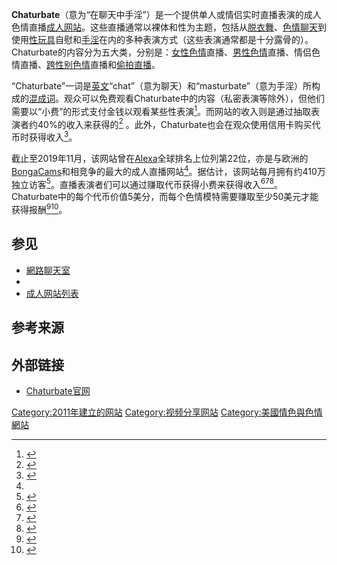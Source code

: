 {{short description|Live streaming website}}
{{Infobox website|name=Chaturbate|divisions=|intl=|footnotes=|current_status=活跃|launch_date={{start date and age|2011|2|26}}<ref>{{cite web|url=http://whois.domaintools.com/chaturbate.com|title=Chaturbate.com WHOIS, DNS, & Domain Info - DomainTools|work=[[WHOIS|WHOIS]]|date=2016|accessdate=2016-02-21|archive-date=2018-11-22|archive-url=https://web.archive.org/web/20181122152807/http://whois.domaintools.com/chaturbate.com|dead-url=yes}}</ref>|registration=可选|advertising=是|language=[[多语制|多语制]] （15种）|website_type=[[成人网站|成人网站]]、[[网络直播|网络直播]]|alexa={{Increase}} 48（{{as of|2020|09|19|alt=2020年9月}}）<ref name="alexa">{{cite web|url=http://www.alexa.com/siteinfo/chaturbate.com|title=chaturbate.com Competitive Analysis, Marketing Mix and Traffic|work=[[Alexa_Internet|Alexa Internet]]|accessdate=2020-06-14|archive-date=2020-05-24|archive-url=https://web.archive.org/web/20200524144513/https://www.alexa.com/siteinfo/chaturbate.com|dead-url=no}}</ref>|caption=|screenshot=|subsidiaries=|parent=|logo=Chaturbate logo.svg|owner=|net_income=|operating_income=|revenue=|services=|products=|industry=成人直播|area_served=全球（但屏蔽该网站的国家及地区除外）|location=美国[[加利福尼亚州|加利福尼亚州]]|foundation=|type=|company_type=|logo_caption=Chaturbate logo|url={{Official URL}}}}
'''Chaturbate'''（意为“在聊天中手淫”）是一个提供单人或情侣实时直播表演的成人色情直播[[网站|成人网站]]。这些直播通常以裸体和性为主题，包括从[[脱衣舞|脱衣舞]]、[[色情聊天|色情聊天]]到使用[[性玩具|性玩具]]自慰和[[手淫|手淫]]在内的多种表演方式（这些表演通常都是十分露骨的）。Chaturbate的内容分为五大类，分别是：[[女性色情|女性色情]]直播、[[男性色情|男性色情]]直播、情侣色情直播、[[跨性别色情|跨性别色情]]直播和[[偷拍|偷拍直播]]。

“Chaturbate”一词是[[英文|英文]]“chat”（意为聊天）和“masturbate”（意为手淫）所构成的[[混成詞|混成词]]。观众可以免费观看Chaturbate中的内容（私密表演等除外），但他们需要以“小费”的形式支付金钱以观看某些性表演<ref>{{cite web|title='We walked away with more than just £5': Couple who had sex for 400 strangers on webcam say it helped them fall more in love|url=https://www.independent.co.uk/life-style/love-sex/webcam-camming-couple-sex-strangers-chaturbate-a7424416.html|accessdate=2016-12-26|author=Rachel Hosie|date=2016-11-18|publisher=The Independent|archive-date=2016-11-27|archive-url=https://web.archive.org/web/20161127021858/http://www.independent.co.uk/life-style/love-sex/webcam-camming-couple-sex-strangers-chaturbate-a7424416.html|dead-url=no}}</ref>。而网站的收入则是通过抽取表演者约40%的收入来获得的<ref>{{cite web|title=Pornstar entrepreneurs find new homes on messaging apps - Mar. 20, 2015|url=http://money.cnn.com/2015/03/20/technology/snapchat-pornstar-apps/|accessdate=2016-12-26|date=2015-03-20|last=King|first=Hope|publisher=Money.cnn.com|archive-date=2016-11-27|archive-url=https://web.archive.org/web/20161127022215/http://money.cnn.com/2015/03/20/technology/snapchat-pornstar-apps/|dead-url=no}}</ref> 。此外，Chaturbate也会在观众使用信用卡购买代币时获得收入<ref>{{cite web|title=Chaturbate - Free Adult Live Webcams!|url=https://chaturbate.com/tipping/purchase_tokens/}}</ref>。

截止至2019年11月，该网站曾在[[Alexa_Internet|Alexa]]全球排名上位列第22位，亦是与欧洲的[[BongaCams|BongaCams]]和{{tsl|en|LiveJasmin||LiveJasmin}}相竞争的最大的成人直播网站<ref name="alexa" />。据估计，该网站每月拥有约410万独立访客<ref>{{cite web|title=Camming Gives Internet Porn Fans a Personal Touch|url=http://www.newsweek.com/camming-internet-porn-personal-touch-416577|accessdate=2016-12-26|date=2016-01-16|last=Rabouin|first=Dion|publisher=Newsweek.com|archive-date=2016-11-27|archive-url=https://web.archive.org/web/20161127034837/http://www.newsweek.com/camming-internet-porn-personal-touch-416577|dead-url=no}}</ref>。直播表演者们可以通过赚取代币获得小费来获得收入<ref name="porn">{{Cite book|url=https://books.google.com/books?id=MGw5BgAAQBAJ|title=The Dark Net: Inside the Digital Underworld|author=Jamie Bartlett|website=Books.google.com|date=2015-06-02|accessdate=2016-05-11|isbn=9781612194905|archive-date=2016-05-03|archive-url=https://web.archive.org/web/20160503150424/https://books.google.com/books?id=MGw5BgAAQBAJ|dead-url=no}}</ref><ref name="medium">{{cite web|title=Are you 'internet-sexual'|url=https://medium.com/matter/are-you-internet-sexual-1f855e113df|accessdate=2016-05-11|date=2015-01-20|last=Witt|first=Emily|work=[[Medium|Medium]]|archive-date=2016-05-12|archive-url=https://web.archive.org/web/20160512102245/https://medium.com/matter/are-you-internet-sexual-1f855e113df|dead-url=no}}</ref><ref name="kernel">{{cite web|title=Chaturbate is one of the friendliest places on the web|url=http://kernelmag.dailydot.com/features/report/7007/chaturbate-is-one-of-the-friendliest-places-on-the-web/|accessdate=2016-05-11|date=2013-11-21|last=Wright|first=Mic|work=The Kernel/[[The_Daily_Dot|The Daily Dot]]|archive-date=2016-03-05|archive-url=https://web.archive.org/web/20160305044445/http://kernelmag.dailydot.com/features/report/7007/chaturbate-is-one-of-the-friendliest-places-on-the-web/|dead-url=yes}}</ref>。Chaturbate中的每个代币价值5美分，而每个色情模特需要赚取至少50美元才能获得报酬<ref>{{cite web|title=Chaturbate Token Value|url=https://www.ihavesolved.com/a/chaturbate-token-value.php|accessdate=2019-01-20|archive-date=2019-01-20|archive-url=https://web.archive.org/web/20190120144219/https://www.ihavesolved.com/a/chaturbate-token-value.php|dead-url=yes}}</ref><ref>{{cite web|title=What is the minimum I need to earn?|url=https://support.chaturbate.com/customer/en/portal/articles/1066048-what-is-the-minimum-i-need-to-earn-|accessdate=2019-01-20}}{{Dead link}}</ref>。

==参见==
* [[網路聊天室|網路聊天室]]
* {{tsl|en|List of chat websites||聊天网站列表}}
* [[成人网站列表|成人网站列表]]

==参考来源==
{{Reflist}}

==外部链接==
* [https://chaturbate.com/ Chaturbate官网]{{Wayback|url=https://chaturbate.com/ |date=20200715111024 }}


[[Category:2011年建立的网站|Category:2011年建立的网站]]
[[Category:视频分享网站|Category:视频分享网站]]
[[Category:美國情色與色情網站|Category:美國情色與色情網站]]